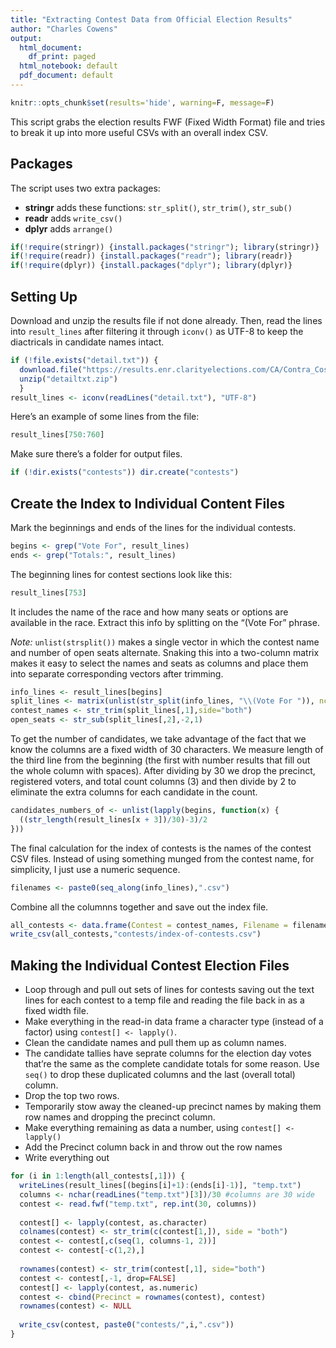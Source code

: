```yaml
---
title: "Extracting Contest Data from Official Election Results"
author: "Charles Cowens"
output:
  html_document:
    df_print: paged
  html_notebook: default
  pdf_document: default
---
```



```r
knitr::opts_chunk$set(results='hide', warning=F, message=F)
```

This script grabs the election results FWF (Fixed Width Format) file and tries to break it up into more useful CSVs with an overall index CSV.  

## Packages  

The script uses two extra packages:

* **stringr** adds these functions: `str_split()`, `str_trim()`, `str_sub()`  
* **readr** adds `write_csv()`  
* **dplyr** adds `arrange()`

```r
if(!require(stringr)) {install.packages("stringr"); library(stringr)} 
if(!require(readr)) {install.packages("readr"); library(readr)} 
if(!require(dplyr)) {install.packages("dplyr"); library(dplyr)} 
```

## Setting Up

Download and unzip the results file if not done already. Then, read the lines into `result_lines` after filtering it through `iconv()` as UTF-8 to keep the diactricals in candidate names intact. 

```r
if (!file.exists("detail.txt")) {
  download.file("https://results.enr.clarityelections.com/CA/Contra_Costa/92672/224337/reports/detailtxt.zip", "detailtxt.zip")
  unzip("detailtxt.zip")
  }
result_lines <- iconv(readLines("detail.txt"), "UTF-8")
```

Here's an example of some lines from the file:

```r
result_lines[750:760]
```

Make sure there's a folder for output files.

```r
if (!dir.exists("contests")) dir.create("contests")
```

## Create the Index to Individual Content Files

Mark the beginnings and ends of the lines for the individual contests.

```r
begins <- grep("Vote For", result_lines)
ends <- grep("Totals:", result_lines)
```

The beginning lines for contest sections look like this:

```r
result_lines[753]
```

It includes the name of the race and how many seats or options are available in the race. Extract this info by splitting on the "(Vote For " phrase. 

_Note:_ `unlist(strsplit())` makes a single vector in which the contest name and number of open seats alternate. Snaking this into a two-column matrix makes it easy to select the names and seats as columns and place them into separate corresponding vectors after trimming.

```r
info_lines <- result_lines[begins] 
split_lines <- matrix(unlist(str_split(info_lines, "\\(Vote For ")), ncol=2, byrow=TRUE)
contest_names <- str_trim(split_lines[,1],side="both")
open_seats <- str_sub(split_lines[,2],-2,1)
```

To get the number of candidates, we take advantage of the fact that we know the columns are a fixed width of 30 characters. We measure length of the third line from the beginning (the first with number results that fill out the whole column with spaces). After dividing by 30 we drop the precinct, registered voters, and total count columns (3) and then divide by 2 to eliminate the extra columns for each candidate in the count. 

```r
candidates_numbers_of <- unlist(lapply(begins, function(x) {
  ((str_length(result_lines[x + 3])/30)-3)/2
}))
```

The final calculation for the index of contests is the names of the contest CSV files. Instead of using something munged from the contest name, for simplicity, I just use a numeric sequence.

```r
filenames <- paste0(seq_along(info_lines),".csv")
```

Combine all the columnns together and save out the index file.

```r
all_contests <- data.frame(Contest = contest_names, Filename = filenames, Open.Seats = open_seats, Candidates = candidates_numbers_of) %>% arrange(Contest)
write_csv(all_contests,"contests/index-of-contests.csv")
```

## Making the Individual Contest Election Files

* Loop through and pull out sets of lines for contests saving out the text lines for each contest to a temp file and reading the file back in as a fixed width file.
* Make everything in the read-in data frame a character type (instead of a factor) using `contest[] <- lapply()`.
* Clean the candidate names and pull them up as column names.
* The candidate tallies have seprate columns for the election day votes that're the same as the complete candidate totals for some reason. Use `seq()` to drop these duplicated columns and the last (overall total) column.
* Drop the top two rows.
* Temporarily stow away the cleaned-up precinct names by making them row names and dropping the precinct column. 
* Make everything remaining as data a number, using `contest[] <- lapply()`
* Add the Precinct column back in and throw out the row names
* Write everything out

```r
for (i in 1:length(all_contests[,1])) {
  writeLines(result_lines[(begins[i]+1):(ends[i]-1)], "temp.txt")
  columns <- nchar(readLines("temp.txt")[3])/30 #columns are 30 wide
  contest <- read.fwf("temp.txt", rep.int(30, columns))
  
  contest[] <- lapply(contest, as.character)
  colnames(contest) <- str_trim(c(contest[1,]), side = "both")
  contest <- contest[,c(seq(1, columns-1, 2))]
  contest <- contest[-c(1,2),]
  
  rownames(contest) <- str_trim(contest[,1], side="both")
  contest <- contest[,-1, drop=FALSE]
  contest[] <- lapply(contest, as.numeric)
  contest <- cbind(Precinct = rownames(contest), contest)
  rownames(contest) <- NULL
  
  write_csv(contest, paste0("contests/",i,".csv"))
}
```

